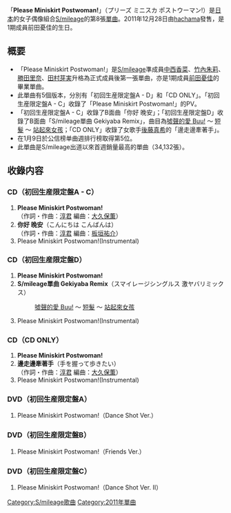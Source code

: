 {{unreferenced|time=2011-07-31T09:53:59+00:00}}
{{Infobox Single
| Name           = Please Miniskirt Postwoman!
| Cover          = Please-Miniskirt-Postwoman-Limited-D-Cover-2946.jpg
| Artist         = [[S/mileage|S/mileage]]
| Album          = [[S/mileage_精選輯完全版①|S/mileage 精選輯完全版①]]
| A-side         = Please Miniskirt Postwoman!
| B-side         = 你好 晚安<br/>S/mileage單曲 Gekiyaba Remix<br/>邊走邊牽著手
| Released       = 2011年12月28日
| Format         = [[单曲|单曲]]
| Recorded       = 2011年<br/>{{JPN}}
| Genre          = [[J-POP|J-POP]]
| Lenght         =
| Label          = [[hachama|hachama]]
| Writer         = [[淳君|淳君]]
| Producer       = [[淳君|淳君]]
| Certification  = 
| Chart position = * 週間最高排名第5位<small>（[[Oricon公信榜|Oricon]]）</small> 
| Last single    = [[不醜陋的哲學|不醜陋的哲學]]<br/>（2011年）
| This single    = '''Please Miniskirt Postwoman!'''<br/>（2011年）
| Next single    = [[請等一下!|請等一下!]]<br/>（2012年）
| Misc           =
}}

「'''Please Miniskirt Postwoman!'''」（プリーズ ミニスカ ポストウーマン!）是[[日本|日本]]的女子偶像組合[[S/mileage|S/mileage]]的第8張[[單曲|單曲]]。2011年12月28日由[[hachama|hachama]]發售，是1期成員前田憂佳的生日。

== 概要 ==
* 「Please Miniskirt Postwoman!」是[[S/mileage|S/mileage]]準成員[[中西香菜|中西香菜]]、[[竹內朱莉|竹內朱莉]]、[[勝田里奈|勝田里奈]]、[[田村芽実|田村芽実]]升格為正式成員後第一張單曲，亦是1期成員[[前田憂佳|前田憂佳]]的畢業單曲。
* 此單曲有5個版本，分別有「初回生産限定盤A - D」和「CD ONLY」。「初回生産限定盤A - C」收錄了「Please Miniskirt Postwoman!」的PV。
* 「初回生産限定盤A - C」收錄了B面曲「你好 晚安」；「初回生産限定盤D」收錄了B面曲「S/mileage單曲 Gekiyaba Remix」，曲目為[[噓聲的愛_Buu!|噓聲的愛 Buu!]] ～ [[短髮|短髮]] ～ [[站起來女孩|站起來女孩]]；「CD ONLY」收錄了女歌手[[後藤真希|後藤真希]]的「邊走邊牽著手」。
* 在1月9日於公信榜单曲週排行榜取得第5位。
* 此單曲是S/mileage出道以來首週銷量最高的單曲（34,132張）。

== 收錄内容 ==
===CD（初回生産限定盤A - C）===
# '''Please Miniskirt Postwoman!'''<br/>（作詞・作曲：[[淳君|淳君]] 編曲：[[大久保薫|大久保薫]]）
# '''你好 晚安'''（こんにちは こんばんは）<br/>（作詞・作曲：[[淳君|淳君]]  編曲：[[板垣祐介|板垣祐介]]）
# Please Miniskirt Postwoman!(Instrumental)

===CD（初回生産限定盤D）===
# '''Please Miniskirt Postwoman!'''
# '''S/mileage單曲 Gekiyaba Remix'''（スマイレージシングルス 激ヤバリミックス）
#:[[噓聲的愛_Buu!|噓聲的愛 Buu!]] ～ [[短髮|短髮]] ～ [[站起來女孩|站起來女孩]]
# Please Miniskirt Postwoman!(Instrumental)

===CD（CD ONLY）===
# '''Please Miniskirt Postwoman!'''
# '''邊走邊牽著手'''（手を握って歩きたい）<br/>（作詞・作曲：[[淳君|淳君]]  編曲：[[大久保薫|大久保薫]]）
# Please Miniskirt Postwoman!(Instrumental)


===DVD（初回生産限定盤A）===
# Please Miniskirt Postwoman!（Dance Shot Ver.）

===DVD（初回生産限定盤B）===
# Please Miniskirt Postwoman!（Friends Ver.）

===DVD（初回生産限定盤C）===
# Please Miniskirt Postwoman!（Dance Shot Ver. II）

{{S/mileage}}

{{DEFAULTSORT:Please Miniskirt Postwoman!}}
[[Category:S/mileage歌曲|Category:S/mileage歌曲]]
[[Category:2011年單曲|Category:2011年單曲]]